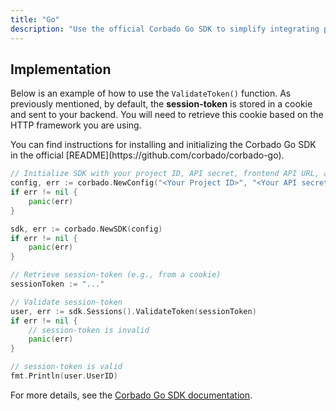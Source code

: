 ```yaml
---
title: "Go"
description: "Use the official Corbado Go SDK to simplify integrating passkey authentication and session management into your Go applications."
---
```



<SessionTokenIntro />

<SessionTokenValidation />

## Implementation

Below is an example of how to use the `ValidateToken()` function. As previously mentioned, by default, the **session-token** is stored in a cookie and sent to your backend. You will need to retrieve this cookie based on the HTTP framework you are using.

<Info>
  You can find instructions for installing and initializing the Corbado Go SDK in the official [README](https://github.com/corbado/corbado-go).
</Info>

```go
// Initialize SDK with your project ID, API secret, frontend API URL, and backend API URL
config, err := corbado.NewConfig("<Your Project ID>", "<Your API secret>", "<Your Frontend API URL>", "<Your Backend API URL>")
if err != nil {
    panic(err)
}

sdk, err := corbado.NewSDK(config)
if err != nil {
    panic(err)
}

// Retrieve session-token (e.g., from a cookie)
sessionToken := "..."

// Validate session-token
user, err := sdk.Sessions().ValidateToken(sessionToken)
if err != nil {
    // session-token is invalid
    panic(err)
}

// session-token is valid
fmt.Println(user.UserID)
```

<SessionTokenWhyImportant />

For more details, see the [Corbado Go SDK documentation](https://github.com/corbado/corbado-go).